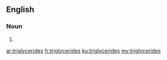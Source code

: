 ==English==

===Noun===
{{head|en|plural}}

# {{plural of|triglyceride|lang=en|nocat=1}}

[[ar:triglycerides]]
[[fr:triglycerides]]
[[ku:triglycerides]]
[[my:triglycerides]]